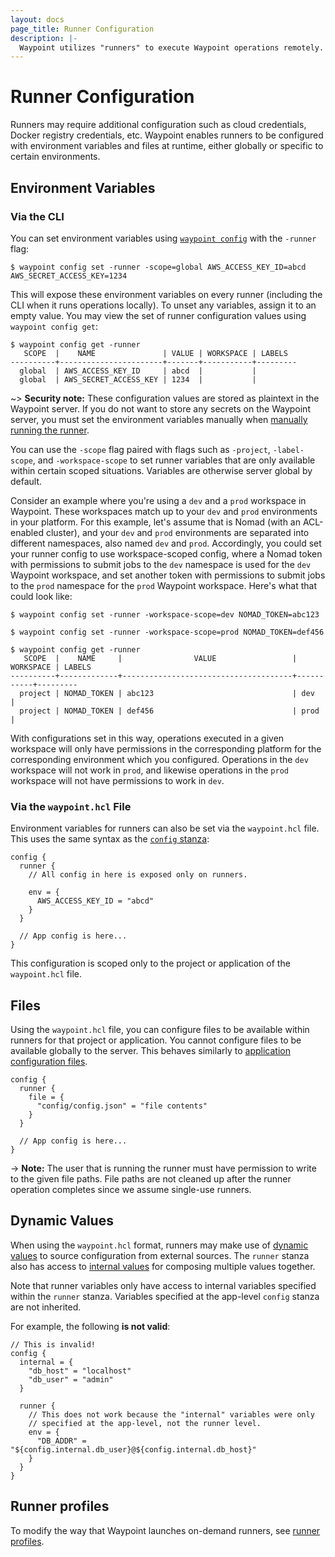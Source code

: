 ```yaml
---
layout: docs
page_title: Runner Configuration
description: |-
  Waypoint utilizes "runners" to execute Waypoint operations remotely. Runners can be configured to have environment variables and files exposed during certain project operations.
---
```


# Runner Configuration

Runners may require additional configuration such as cloud credentials,
Docker registry credentials, etc. Waypoint enables runners to be configured
with environment variables and files at runtime, either globally or specific
to certain environments.

## Environment Variables

### Via the CLI

You can set environment variables using [`waypoint config`](/commands/config-set)
with the `-runner` flag:

```shell-session
$ waypoint config set -runner -scope=global AWS_ACCESS_KEY_ID=abcd AWS_SECRET_ACCESS_KEY=1234
```

This will expose these environment variables on every runner (including
the CLI when it runs operations locally). To unset any variables, assign it to
an empty value. You may view the set of runner configuration values using
`waypoint config get`:

```shell-session
$ waypoint config get -runner
   SCOPE  |    NAME               | VALUE | WORKSPACE | LABELS
----------+-----------------------+-------+-----------+---------
  global  | AWS_ACCESS_KEY_ID     | abcd  |           |
  global  | AWS_SECRET_ACCESS_KEY | 1234  |           |
```

~> **Security note:** These configuration values are stored as plaintext in the
Waypoint server. If you do not want to store any secrets on the Waypoint server,
you must set the environment variables manually when
[manually running the runner](/docs/runner/run-manual).

You can use the `-scope` flag paired with flags such as `-project`,
`-label-scope`, and `-workspace-scope` to set runner variables that are only
available within certain scoped situations. Variables are otherwise server
global by default.

Consider an example where you're using a `dev` and a `prod` workspace in Waypoint.
These workspaces match up to your `dev` and `prod` environments in your platform.
For this example, let's assume that is Nomad (with an ACL-enabled cluster), and
your `dev` and `prod` environments are separated into different namespaces, also
named `dev` and `prod`. Accordingly, you could set your runner config to use workspace-scoped
config, where a Nomad token with permissions to submit jobs to the `dev` namespace
is used for the `dev` Waypoint workspace, and set another token with permissions to
submit jobs to the `prod` namespace for the `prod` Waypoint workspace. Here's what
that could look like:

```shell-session
$ waypoint config set -runner -workspace-scope=dev NOMAD_TOKEN=abc123

$ waypoint config set -runner -workspace-scope=prod NOMAD_TOKEN=def456

$ waypoint config get -runner
   SCOPE  |    NAME     |                VALUE                 | WORKSPACE | LABELS
----------+-------------+--------------------------------------+-----------+---------
  project | NOMAD_TOKEN | abc123                               | dev       |
  project | NOMAD_TOKEN | def456                               | prod      |

```

With configurations set in this way, operations executed in a given workspace will
only have permissions in the corresponding platform for the corresponding environment
which you configured. Operations in the `dev` workspace will not work in `prod`, and likewise
operations in the `prod` workspace will not have permissions to work in `dev`.

### Via the `waypoint.hcl` File

Environment variables for runners can also be set via the `waypoint.hcl`
file. This uses the same syntax as the [`config` stanza](/docs/waypoint-hcl/config):

```hcl
config {
  runner {
    // All config in here is exposed only on runners.

    env = {
      AWS_ACCESS_KEY_ID = "abcd"
    }
  }

  // App config is here...
}
```

This configuration is scoped only to the project or application of
the `waypoint.hcl` file.

## Files

Using the `waypoint.hcl` file, you can configure files to be available
within runners for that project or application. You cannot configure files
to be available globally to the server. This behaves similarly to
[application configuration files](/docs/app-config/files).

```hcl
config {
  runner {
    file = {
      "config/config.json" = "file contents"
    }
  }

  // App config is here...
}
```

-> **Note:** The user that is running the runner must have permission to
write to the given file paths. File paths are not cleaned up after the
runner operation completes since we assume single-use runners.

## Dynamic Values

When using the `waypoint.hcl` format, runners may make use of
[dynamic values](/docs/app-config/dynamic) to source configuration
from external sources. The `runner` stanza also has access to
[internal values](/docs/app-config/internal) for composing multiple
values together.

Note that runner variables only have access to internal variables
specified within the `runner` stanza. Variables specified at the app-level
`config` stanza are not inherited.

For example, the following **is not valid**:

```hcl
// This is invalid!
config {
  internal = {
    "db_host" = "localhost"
    "db_user" = "admin"
  }

  runner {
    // This does not work because the "internal" variables were only
    // specified at the app-level, not the runner level.
    env = {
      "DB_ADDR" = "${config.internal.db_user}@${config.internal.db_host}"
    }
  }
}
```

## Runner profiles

To modify the way that Waypoint launches on-demand runners, see [runner profiles](/docs/runner/profiles).

